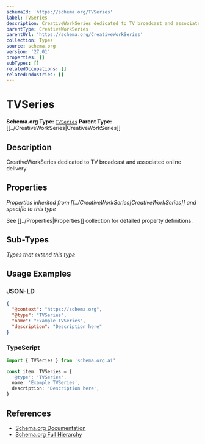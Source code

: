 ```yaml
---
schemaId: 'https://schema.org/TVSeries'
label: TVSeries
description: CreativeWorkSeries dedicated to TV broadcast and associated online delivery.
parentType: CreativeWorkSeries
parentUrl: 'https://schema.org/CreativeWorkSeries'
collection: Types
source: schema.org
version: '27.01'
properties: []
subTypes: []
relatedOccupations: []
relatedIndustries: []
---
```

# TVSeries

**Schema.org Type:** [`TVSeries`](https://schema.org/TVSeries)
**Parent Type:** [[../CreativeWorkSeries|CreativeWorkSeries]]

## Description

CreativeWorkSeries dedicated to TV broadcast and associated online delivery.

## Properties

*Properties inherited from [[../CreativeWorkSeries|CreativeWorkSeries]] and specific to this type*

See [[../Properties|Properties]] collection for detailed property definitions.

## Sub-Types

*Types that extend this type*

## Usage Examples

### JSON-LD

```json
{
  "@context": "https://schema.org",
  "@type": "TVSeries",
  "name": "Example TVSeries",
  "description": "Description here"
}
```

### TypeScript

```typescript
import { TVSeries } from 'schema.org.ai'

const item: TVSeries = {
  '@type': 'TVSeries',
  name: 'Example TVSeries',
  description: 'Description here',
}
```

## References

- [Schema.org Documentation](https://schema.org/TVSeries)
- [Schema.org Full Hierarchy](https://schema.org/docs/full.html)
